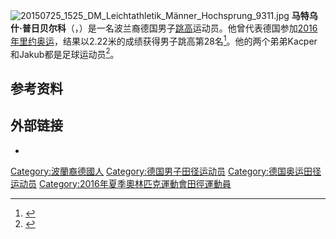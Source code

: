 [[File:20150725_1525_DM_Leichtathletik_Männer_Hochsprung_9311.jpg|thumb]]
'''马特乌什·普日贝尔科'''（{{lang-pl|Mateusz Przybylko}}，{{bd|1992年|3月9日||}}）是一名波兰裔德国男子[[跳高|跳高]]运动员。他曾代表德国参加[[2016年夏季奥林匹克运动会|2016年里约奥运]]，结果以2.22米的成绩获得男子跳高第28名<ref>{{cite web|url=https://www.sports-reference.com/olympics/athletes/pr/mateusz-przybylko-1.html|title=Mateusz Przybylko|work=Sport Reference|accessdate=2020-09-10|archiveurl=https://web.archive.org/web/20190306042928/https://www.sports-reference.com/olympics/athletes/pr/mateusz-przybylko-1.html|archivedate=2019-03-06}}</ref>。他的两个弟弟Kacper和Jakub都是足球运动员<ref>{{cite news|script-title=de:Ein sportliches Geschwister-Trio|trans-title=A sporty sibling trio|url=http://www.rp-online.de/nrw/staedte/leverkusen/sport/ein-sportliches-geschwister-trio-aid-1.5695340|publisher=Rheinische Post|date=2016-01-16|accessdate=2017-02-13|archiveurl=https://web.archive.org/web/20160124190708/http://www.rp-online.de/nrw/staedte/leverkusen/sport/ein-sportliches-geschwister-trio-aid-1.5695340|archivedate=2016-01-24}}</ref>。

==参考资料==
{{reflist}}

==外部链接==
*{{iaaf name|247792}}

{{Authority control}}

{{DEFAULTSORT:Przybylko, Mateusz}}
[[Category:波蘭裔德國人|Category:波蘭裔德國人]]
[[Category:德国男子田径运动员|Category:德国男子田径运动员]]
[[Category:德国奥运田径运动员|Category:德国奥运田径运动员]]
[[Category:2016年夏季奧林匹克運動會田徑運動員|Category:2016年夏季奧林匹克運動會田徑運動員]]
